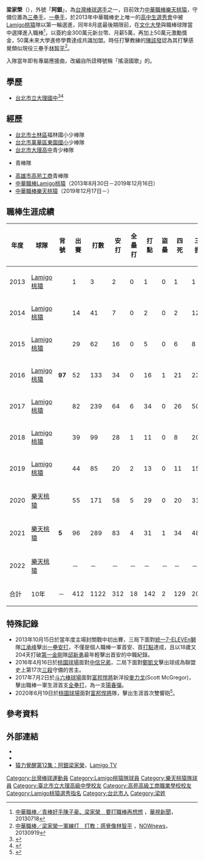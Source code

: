 {{otheruses|subject=台灣職棒球員|other=其他同名人物|梁家榮}}
{{Infobox CPBL player|
|name=梁家榮|
|image=|
|width=150|
|position=三壘手、一壘手|
|team=樂天桃猿|
|number=5|
|bats=左|
|throws=右|
|birthdate={{birth_date_and_age|1995|3|25|mf=y}}|
|birthplace={{TWN}}[[臺北市|臺北市]]|
|debutdate=10月15日
|debutyear=2013年
|debutteam=Lamigo桃猿
|statyear=2021年球季
|stat1label=打擊率
|stat1value=0.278
|stat2label=全壘打
|stat2value=18
|stat3label=打點
|stat3value=142
|stat4label=盜壘
|stat4value=2
|teams=<nowiki></nowiki>
*[[Lamigo桃猿|Lamigo桃猿]]（2013年8月30日－2019年12月16日）
*[[樂天桃猿|樂天桃猿]]（2019年12月17日－）
|awards=<nowiki></nowiki>
*5次[[台灣大賽|台灣大賽]]冠軍：2014-2015、2017-2019年
}}

'''梁家榮'''（{{bd|1995年|3月25日|||catIdx=梁}}），外號「'''阿銀'''」，為[[台灣|台灣]][[棒球|棒球]][[選手|選手]]之一，目前效力[[中華職棒|中華職棒]][[樂天桃猿|樂天桃猿]]，守備位置為[[三壘手|三壘手]]，[[一壘手|一壘手]]，於2013年中華職棒史上唯一的[[中華職棒歷年選秀會#職棒二十四年（2013年）|高中生選秀會]]中被[[Lamigo桃猿|Lamigo桃猿]]隊以第一輪選進，同年8月底最後期限前，在[[文化大學|文化大學]]與職棒球隊當中選擇進入職棒<ref>[http://news.cts.com.tw/nownews/sports/201307/201307181279493.html 中華職棒／青棒好手陳子豪、梁家榮　要打職棒再想想] {{Wayback|url=http://news.cts.com.tw/nownews/sports/201307/201307181279493.html |date=20160617094351 }}，[[華視新聞|華視新聞]]，20130718</ref>，以簽約金300萬元新台幣、月薪5萬，再加上50萬元激勵獎金，50萬未來大學進修學費達成共識加盟。時任打擊教練的[[陳該發|陳該發]]認為其打擊感覺類似現役三壘手[[林智平|林智平]]<ref>[http://www.nownews.com/n/2013/09/19/974544 中華職棒／梁家榮一軍練打　打教：感覺像林智平] {{Wayback|url=http://www.nownews.com/n/2013/09/19/974544 |date=20160425224832 }}，[[今日新聞網|NOWnews]]，20130919</ref>。

入隊當年即有專屬應援曲，改編自{{link-en|深紫樂團(Deep Purple)|Deep_Purple}}所詮釋號稱「搖滾國歌」的{{link-en|Smoke on the Water|Smoke on the Water}}。

==學歷==
*[[臺北市立大理高級中學|台北市立大理國中]]<ref>{{Cite web |url=https://m.news.sina.com.tw/article/20210825/39728436.html |title=王齊麟：還好梁家榮沒選擇打羽球 |access-date=2021-09-12 |archive-date=2021-09-12 |archive-url=https://web.archive.org/web/20210912030932/https://m.news.sina.com.tw/article/20210825/39728436.html |dead-url=no }}</ref><ref>{{Cite web |url=https://tw.news.yahoo.com/%E7%8E%8B%E9%BD%8A%E9%BA%9F-%E9%82%84%E5%A5%BD%E6%A2%81%E5%AE%B6%E6%A6%AE%E6%B2%92%E9%81%B8%E6%93%87%E6%89%93%E7%BE%BD%E7%90%83-113334630.html |title=王齊麟：還好梁家榮沒選擇打羽球 |access-date=2021-09-12 |archive-date=2021-09-12 |archive-url=https://web.archive.org/web/20210912031202/https://tw.news.yahoo.com/%E7%8E%8B%E9%BD%8A%E9%BA%9F-%E9%82%84%E5%A5%BD%E6%A2%81%E5%AE%B6%E6%A6%AE%E6%B2%92%E9%81%B8%E6%93%87%E6%89%93%E7%BE%BD%E7%90%83-113334630.html |dead-url=no }}</ref>

==經歷==
*[[台北市|台北市]][[士林區|士林區]]福林國小少棒隊
*[[臺北市萬華區東園國民小學|台北市萬華區東園國小]]少棒隊
*[[臺北市立大理高級中學|台北市大理高中]]青少棒隊
*{{日本}}{{link-ja|高知中央高校|高知中央高等学校}}青棒隊
*[[高雄市私立高苑高級工商職業學校|高雄市高苑工商]]青棒隊
*[[中華職棒|中華職棒]][[Lamigo桃猿|Lamigo桃猿]]（2013年8月30日－2019年12月16日）
*[[中華職棒|中華職棒]][[樂天桃猿|樂天桃猿]]（2019年12月17日－）

==職棒生涯成績==
{| class="wikitable" width="1000px"
!年度!!球隊!!背號!!出賽!!打數!!安打!!全壘打!!打點!!盜壘!!四死!!三振!!壘打數!!雙殺打!!打擊率!!上壘率!!長打率!!OPS
|- align=center
|2013||[[Lamigo桃猿|Lamigo桃猿]]||rowspan=7|'''97'''||1||3||2||0||1||0||1||1||2||0||0.667||0.750||0.667||1.417
|- align=center
|2014||[[Lamigo桃猿|Lamigo桃猿]]||14||41||7||0||2||0||2||12||8||1||0.171||0.209||0.195||0.404
|- align=center
|2015||[[Lamigo桃猿|Lamigo桃猿]]||29||62||16||0||5||0||6||8||20||1||0.258||0.319||0.323||0.642
|- align=center
|2016||[[Lamigo桃猿|Lamigo桃猿]]||52||133||34||0||16||1||21||23||41||5||0.256||0.357||0.308||0.665
|- align=center
|2017||[[Lamigo桃猿|Lamigo桃猿]]||82||239||64||6||34||0||26||50||100||6||0.268||0.336||0.418||0.754
|- align=center
|2018||[[Lamigo桃猿|Lamigo桃猿]]||39||99||28||1||11||0||8||20||34||0||0.283||0.336||0.343||0.679
|- align="center"
|2019||[[Lamigo桃猿|Lamigo桃猿]]||44||85||20||2||13||0||11||15||30||1||0.235||0.320||0.353||0.673
|- align="center"
|2020||[[樂天桃猿|樂天桃猿]]||rowspan=3|'''5'''||55||171||58||5||29||0||20||31||89||3||0.339||0.403||0.520||1.074
|- align="center"
|2021||[[樂天桃猿|樂天桃猿]]||96||289||83||4||31||1||34||48||114||12||0.287||0.362||0.394||0.756
|- align="center"
|2022||[[樂天桃猿|樂天桃猿]]||－||－||－||－||－||－||－||－||－||－||－||－||－||－
|- style="background:#B3424A;color:#FFFFFF" align="center" 
|合計||10年||－||412||1122||312||18||142||2||129||208||438||29||0.278||0.351||0.390||0.741
|}

==特殊記錄==
*2013年10月15日於當年度主場封關戰中初出賽，三局下面對[[統一7-ELEVEn獅|統一7-ELEVEn獅]]隊[[江承峰|江承峰]]擊出[[一壘安打|一壘安打]]，不僅是個人職棒一軍首安、首[[打點|打點]]達成，且以18歲又204天打破[[第一金剛|第一金剛]]隊[[邱新勇|邱新勇]]最年輕擊出首安的中職紀錄。
*2016年4月16日於[[桃園國際棒球場|桃園球場]]面對[[中信兄弟|中信兄弟]]，二局下面對[[鄭凱文_(棒球運動員)|鄭凱文]]擊出球成為聯盟史上第17次[[三殺|三殺]]守備的苦主。
*2017年7月2日於[[斗六棒球場|斗六棒球場]]面對[[富邦悍將|富邦悍將]]新洋投[[麥力戈S.M|麥力戈]](Scott McGregor)，擊出職棒一軍生涯首支[[全壘打|全壘打]]，為一支[[陽春全壘打|陽春彈]]。
*2020年6月19日於[[桃園國際棒球場|桃園球場]]面對[[富邦悍將|富邦悍將]]隊，擊出生涯首次雙響砲<ref>{{Cite news|url=https://tsna.com/article/34328|title=梁家榮雙響砲、翁瑋均好投　桃猿主場退悍將|author=毛琬婷|date=2020-07-19|publisher=TSNA|accessdate=2020-07-19}}</ref>。

== 參考資料 ==
{{reflist}}

==外部連結==
{{台灣棒球維基館|梁家榮}}
{{中華職棒球員資料|id=A0D1|name=梁家榮}}
*{{Facebook|LiangChiaJung}}
*{{instagram|ape8811}}
*[https://www.youtube.com/watch?v=6-ZGkaoxW-0 猿力覺醒第12集：阿銀梁家榮]{{Wayback|url=https://www.youtube.com/watch?v=6-ZGkaoxW-0 |date=20170305063051 }}，[[Lamigo_TV|Lamigo TV]]
{{樂天桃猿隊球員名單}}
{{Lamigo桃猿2018年中華職棒總冠軍}}
{{2013年第二十六屆U18世界盃棒球賽中華青棒代表隊}} 
{{2017年第五屆亞洲冬季棒球聯盟}}
{{展逸國際行銷有限公司}}
{{DEFAULTSORT:Liang Chia Jung}}
[[Category:台灣棒球運動員|Category:台灣棒球運動員]]
[[Category:Lamigo桃猿隊球員|Category:Lamigo桃猿隊球員]]
[[Category:樂天桃猿隊球員|Category:樂天桃猿隊球員]]
[[Category:臺北市立大理高級中學校友|Category:臺北市立大理高級中學校友]]
[[Category:高苑高級工商職業學校校友|Category:高苑高級工商職業學校校友]]
[[Category:Lamigo桃猿選秀指名|Category:Lamigo桃猿選秀指名]]
[[Category:台北市人|Category:台北市人]]
[[Category:梁姓|Category:梁姓]]